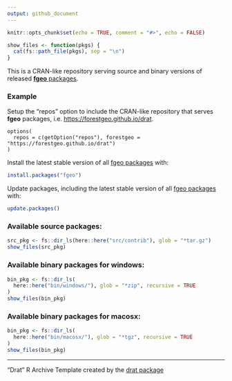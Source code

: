 ```yaml
---
output: github_document
---
```


```r
knitr::opts_chunk$set(echo = TRUE, comment = "#>", echo = FALSE)

show_files <- function(pkgs) {
  cat(fs::path_file(pkgs), sep = "\n")
}
```

This is a CRAN-like repository serving source and binary versions of released [__fgeo__ packages](https://forestgeo.github.io/fgeo/).

### Example

Setup the "repos" option to include the CRAN-like repository that serves __fgeo__ packages, i.e.  <https://forestgeo.github.io/drat>.

```
options(
  repos = c(getOption("repos"), forestgeo = "https://forestgeo.github.io/drat")
)
```

Install the latest stable version of all [fgeo packages](https://forestgeo.github.io/fgeo/) with:

```R
install.packages("fgeo")
```

Update packages, including the latest stable version of all [fgeo packages](https://forestgeo.github.io/fgeo/) with:

```R
update.packages()
```

### Available source packages:

```r
src_pkg <- fs::dir_ls(here::here("src/contrib"), glob = "*tar.gz")
show_files(src_pkg)
```

### Available binary packages for windows:

```r
bin_pkg <- fs::dir_ls(
  here::here("bin/windows/"), glob = "*zip", recursive = TRUE
)
show_files(bin_pkg)
```

### Available binary packages for macosx:

```r
bin_pkg <- fs::dir_ls(
  here::here("bin/macosx/"), glob = "*tgz", recursive = TRUE
)
show_files(bin_pkg)
```

---

"Drat" R Archive Template created by the [drat package](https://CRAN.R-project.org/package=drat)
